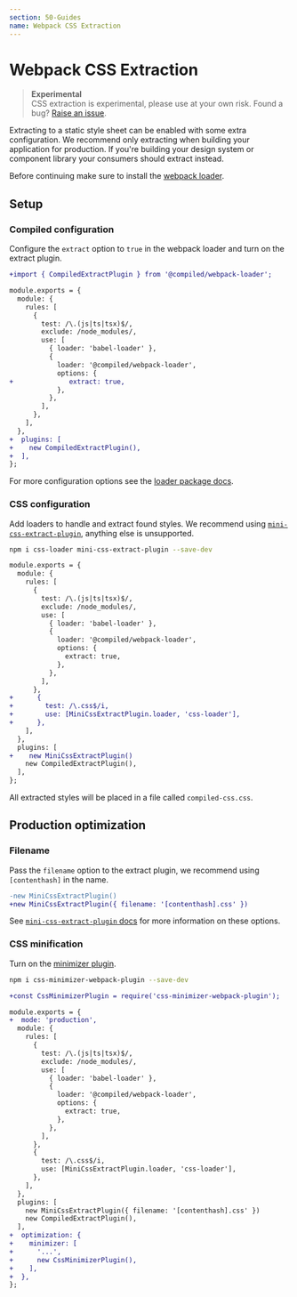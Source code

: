 ```yaml
---
section: 50-Guides
name: Webpack CSS Extraction
---
```


# Webpack CSS Extraction

> **Experimental**<br />
> CSS extraction is experimental, please use at your own risk.
> Found a bug? [Raise an issue](https://github.com/atlassian-labs/compiled/issues/new?assignees=&labels=&template=bug_report.md&title=Webpack%20extraction%20bug:&labels=bug%20%F0%9F%90%9B).

Extracting to a static style sheet can be enabled with some extra configuration.
We recommend only extracting when building your application for production.
If you're building your design system or component library your consumers should extract instead.

Before continuing make sure to install the [webpack loader](/installation#webpack).

## Setup

### Compiled configuration

Configure the `extract` option to `true` in the webpack loader and turn on the extract plugin.

```diff
+import { CompiledExtractPlugin } from '@compiled/webpack-loader';

module.exports = {
  module: {
    rules: [
      {
        test: /\.(js|ts|tsx)$/,
        exclude: /node_modules/,
        use: [
          { loader: 'babel-loader' },
          {
            loader: '@compiled/webpack-loader',
            options: {
+              extract: true,
            },
          },
        ],
      },
    ],
  },
+  plugins: [
+    new CompiledExtractPlugin(),
+  ],
};
```

For more configuration options see the [loader package docs](/pkg-webpack-loader#options).

### CSS configuration

Add loaders to handle and extract found styles.
We recommend using [`mini-css-extract-plugin`](https://github.com/webpack-contrib/mini-css-extract-plugin/),
anything else is unsupported.

```bash
npm i css-loader mini-css-extract-plugin --save-dev
```

```diff
module.exports = {
  module: {
    rules: [
      {
        test: /\.(js|ts|tsx)$/,
        exclude: /node_modules/,
        use: [
          { loader: 'babel-loader' },
          {
            loader: '@compiled/webpack-loader',
            options: {
              extract: true,
            },
          },
        ],
      },
+      {
+        test: /\.css$/i,
+        use: [MiniCssExtractPlugin.loader, 'css-loader'],
+      },
    ],
  },
  plugins: [
+    new MiniCssExtractPlugin()
    new CompiledExtractPlugin(),
  ],
};
```

All extracted styles will be placed in a file called `compiled-css.css`.

## Production optimization

### Filename

Pass the `filename` option to the extract plugin,
we recommend using `[contenthash]` in the name.

```diff
-new MiniCssExtractPlugin()
+new MiniCssExtractPlugin({ filename: '[contenthash].css' })
```

See [`mini-css-extract-plugin` docs](https://github.com/webpack-contrib/mini-css-extract-plugin/#long-term-caching) for more information on these options.

### CSS minification

Turn on the [minimizer plugin](https://github.com/webpack-contrib/mini-css-extract-plugin/#minimizing-for-production).

```bash
npm i css-minimizer-webpack-plugin --save-dev
```

```diff
+const CssMinimizerPlugin = require('css-minimizer-webpack-plugin');

module.exports = {
+  mode: 'production',
  module: {
    rules: [
      {
        test: /\.(js|ts|tsx)$/,
        exclude: /node_modules/,
        use: [
          { loader: 'babel-loader' },
          {
            loader: '@compiled/webpack-loader',
            options: {
              extract: true,
            },
          },
        ],
      },
      {
        test: /\.css$/i,
        use: [MiniCssExtractPlugin.loader, 'css-loader'],
      },
    ],
  },
  plugins: [
    new MiniCssExtractPlugin({ filename: '[contenthash].css' })
    new CompiledExtractPlugin(),
  ],
+  optimization: {
+    minimizer: [
+      '...',
+      new CssMinimizerPlugin(),
+    ],
+  },
};
```
